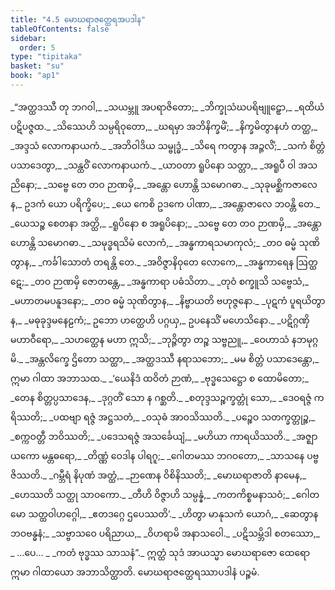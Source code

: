 ```yaml
---
title: "4.5 မောဃရာဇတ္ထေရအပဒါန"
tableOfContents: false
sidebar:
  order: 5
type: "tipitaka"
basket: "su"
book: "ap1"
---
```



<DynamicBreadcrumb />

<Division number="64" book="ap1" e="ch" v="20" p="96">

<Paragraph number="1144" type="verses" book="ap1">
_“အတ္ထဒဿီ တု ဘဂဝါ,_  
_သယမ္ဘူ အပရာဇိတော;_  
_ဘိက္ခုသံဃပရိဗျူဠှော,_  
_ရထိယံ ပဋိပဇ္ဇထ._  

</Paragraph>

</Division>
<Division number="65" book="ap1" e="ch" v="20" p="96">

<Paragraph number="1145" type="verses" book="ap1">
_သိဿေဟိ သမ္ပရိဝုတော,_  
_ဃရမှာ အဘိနိက္ခမိံ;_  
_နိက္ခမိတွာနဟံ တတ္ထ,_  
_အဒ္ဒသံ လောကနာယကံ._  

</Paragraph>

</Division>
<Division number="66" book="ap1" e="ch" v="20" p="96">

<Paragraph number="1146" type="verses" book="ap1">
_အဘိဝါဒိယ သမ္ဗုဒ္ဓံ,_  
_သိရေ ကတွာန အဉ္ဇလိံ;_  
_သကံ စိတ္တံ ပသာဒေတွာ,_  
_သန္ထဝိံ လောကနာယကံ._  

</Paragraph>

</Division>
<Division number="67" book="ap1" e="ch" v="20" p="96">

<Paragraph number="1147" type="verses" book="ap1">
_ယာဝတာ ရူပိနော သတ္တာ,_  
_အရူပီ ဝါ အသညိနော;_  
_သဗ္ဗေ တေ တဝ ဉာဏမှိ,_  
_အန္တော ဟောန္တိ သမောဂဓာ._  

</Paragraph>

</Division>
<Division number="68" book="ap1" e="ch" v="20" p="97">

<Paragraph number="1148" type="verses" book="ap1">
_သုခုမစ္ဆိကဇာလေန,_  
ဥဒကံ ယော ပရိက္ခိပေ;_  
_ယေ ကေစိ ဥဒကေ ပါဏာ,_  
_အန္တောဇာလေ ဘဝန္တိ တေ._  

</Paragraph>

</Division>
<Division number="69" book="ap1" e="ch" v="20" p="97">

<Paragraph number="1149" type="verses" book="ap1">
_ယေသဉ္စ စေတနာ အတ္ထိ,_  
_ရူပိနော စ အရူပိနော;_  
_သဗ္ဗေ တေ တဝ ဉာဏမှိ,_  
_အန္တော ဟောန္တိ သမောဂဓာ._  

</Paragraph>

</Division>
<Division number="70" book="ap1" e="ch" v="20" p="97">

<Paragraph number="1150" type="verses" book="ap1">
_သမုဒ္ဓရသိမံ လောကံ,_  
_အန္ဓကာရသမာကုလံ;_  
_တဝ ဓမ္မံ သုဏိတွာန,_  
_ကင်္ခါသောတံ တရန္တိ တေ._  

</Paragraph>

</Division>
<Division number="71" book="ap1" e="ch" v="20" p="97">

<Paragraph number="1151" type="verses" book="ap1">
_အဝိဇ္ဇာနိဝုတေ လောကေ,_  
_အန္ဓကာရေန ဩတ္ထဋေ;_  
_တဝ ဉာဏမှိ ဇောတန္တေ,_  
_အန္ဓကာရာ ပဓံသိတာ._  

</Paragraph>

</Division>
<Division number="72" book="ap1" e="ch" v="20" p="97">

<Paragraph number="1152" type="verses" book="ap1">
_တုဝံ စက္ခူသိ သဗ္ဗေသံ,_  
_မဟာတမပနူဒနော;_  
_တဝ ဓမ္မံ သုဏိတွာန,_  
_နိဗ္ဗာယတိ ဗဟုဇ္ဇနော._  

</Paragraph>

</Division>
<Division number="73" book="ap1" e="ch" v="20" p="97">

<Paragraph number="1153" book="ap1">
_ပုဋကံ ပူရယိတွာန,_  
_မဓုခုဒ္ဒမနေဠကံ;_  
ဥဘော ဟတ္ထေဟိ ပဂ္ဂယှ,_  
ဥပနေသိံ မဟေသိနော._  

</Paragraph>

</Division>
<Division number="74" book="ap1" e="ch" v="20" p="97">

<Paragraph number="1154" type="verses" book="ap1">
_ပဋိဂ္ဂဏှိ မဟာဝီရော,_  
_သဟတ္ထေန မဟာ ဣသိ;_  
_ဘုဉ္ဇိတွာ တဉ္စ သဗ္ဗညူ,_  
_ဝေဟာသံ နဘမုဂ္ဂမိ._  

</Paragraph>

</Division>
<Division number="75" book="ap1" e="ch" v="20" p="97">

<Paragraph number="1155" type="verses" book="ap1">
_အန္တလိက္ခေ ဌိတော သတ္ထာ,_  
_အတ္ထဒဿီ နရာသဘော;_  
_မမ စိတ္တံ ပသာဒေန္တော,_  
ဣမာ ဂါထာ အဘာသထ._  

</Paragraph>

</Division>
<Division number="76" book="ap1" e="ch" v="20" p="97">

<Paragraph number="1156" type="verses" book="ap1">
_‘ယေနိဒံ ထဝိတံ ဉာဏံ,_  
_ဗုဒ္ဓသေဋ္ဌော စ ထောမိတော;_  
_တေန စိတ္တပ္ပသာဒေန,_  
_ဒုဂ္ဂတိံ သော န ဂစ္ဆတိ._  

</Paragraph>

</Division>
<Division number="77" book="ap1" e="ch" v="20" p="97">

<Paragraph number="1157" type="verses" book="ap1">
_စတုဒ္ဒသဉ္စက္ခတ္တုံ သော,_  
_ဒေဝရဇ္ဇံ ကရိဿတိ;_  
_ပထဗျာ ရဇ္ဇံ အဋ္ဌသတံ,_  
_ဝသုဓံ အာဝသိဿတိ._  

</Paragraph>

</Division>
<Division number="78" book="ap1" e="ch" v="20" p="97">

<Paragraph number="1158" type="verses" book="ap1">
_ပဉ္စေဝ သတက္ခတ္တုဉ္စ,_  
_စက္ကဝတ္တီ ဘဝိဿတိ;_  
_ပဒေသရဇ္ဇံ အသင်္ခေယျံ,_  
_မဟိယာ ကာရယိဿတိ._  

</Paragraph>

</Division>
<Division number="79" book="ap1" e="ch" v="20" p="97">

<Paragraph number="1159" type="verses" book="ap1">
_အဇ္ဈာယကော မန္တဓရော,_  
_တိဏ္ဏံ ဝေဒါန ပါရဂူ;_  
_ဂေါတမဿ ဘဂဝတော,_  
_သာသနေ ပဗ္ဗဇိဿတိ._  

</Paragraph>

</Division>
<Division number="80" book="ap1" e="ch" v="20" p="97">

<Paragraph number="1160" type="verses" book="ap1">
_ဂမ္ဘီရံ နိပုဏံ အတ္ထံ,_  
_ဉာဏေန ဝိစိနိဿတိ;_  
_မောဃရာဇာတိ နာမေန,_  
_ဟေဿတိ သတ္ထု သာဝကော._  

</Paragraph>

</Division>
<Division number="81" book="ap1" e="ch" v="20" p="98">

<Paragraph number="1161" type="verses" book="ap1">
_တီဟိ ဝိဇ္ဇာဟိ သမ္ပန္နံ,_  
_ကတကိစ္စမနာသဝံ;_  
_ဂေါတမော သတ္ထဝါဟဂ္ဂေါ,_  
_ဧတဒဂ္ဂေ ဌပေဿတိ’._  

</Paragraph>

</Division>
<Division number="82" book="ap1" e="ch" v="20" p="98">

<Paragraph number="1162" type="verses" book="ap1">
_ဟိတွာ မာနုသကံ ယောဂံ,_  
_ဆေတွာန ဘဝဗန္ဓနံ;_  
_သဗ္ဗာသဝေ ပရိညာယ,_  
_ဝိဟရာမိ အနာသဝေါ._  

</Paragraph>

</Division>
<Division number="83" book="ap1" e="ch" v="20" p="98">

<Paragraph number="1163" type="verses" book="ap1">
_ပဋိသမ္ဘိဒါ စတဿော,_  
_ …ပေ… _  
_ကတံ ဗုဒ္ဓဿ သာသနံ”._  

</Paragraph>

<Paragraph number="1164" book="ap1">
ဣတ္ထံ သုဒံ အာယသ္မာ မောဃရာဇော ထေရော ဣမာ ဂါထာယော အဘာသိတ္ထာတိ.

</Paragraph>
</Division>

<Paragraph number="1165" type="center" book="ap1">
မောဃရာဇတ္ထေရဿာပဒါနံ ပဉ္စမံ.
</Paragraph>